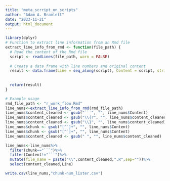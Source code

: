 ```yaml
---
title: "meta_scrript_on_scripts"
author: "Adam A. Bramlett"
date: "2023-11-21"
output: html_document
---
```


```r
library(dplyr)
# Function to extract line information from an Rmd file
extract_line_info_from_rmd <- function(file_path) {
  # Read the content of the Rmd file
  script <- readLines(file_path, warn = FALSE)
  
  # Create a data frame with line numbers and original content
  result <- data.frame(Line = seq_along(script), Content = script, stringsAsFactors = FALSE)
  
  
  return(result)
}

# Example usage
rmd_file_path <- "r_work_flow.Rmd"
line_nums<-extract_line_info_from_rmd(rmd_file_path)
line_nums$content_cleaned <- gsub("```", "", line_nums$Content)
line_nums$content_cleaned <- gsub("\\{r", "", line_nums$content_cleaned)
line_nums$content_cleaned <- gsub("\\}", "", line_nums$content_cleaned)
line_nums$chunk <- gsub("[^`]+", "", line_nums$Content)
line_nums$chunk <- gsub("[^`]+", "", line_nums$Content)
line_nums$content_cleaned <- gsub(" ", "", line_nums$content_cleaned)

line_nums<-line_nums%>%
  filter(chunk=="```")%>%
  filter(Content!="```")%>%
  mutate(file_name = paste("\\",content_cleaned,".R",sep=""))%>%
  select(content_cleaned,Line)

write.csv(line_nums,"chunk-num_lister.csv")

```

